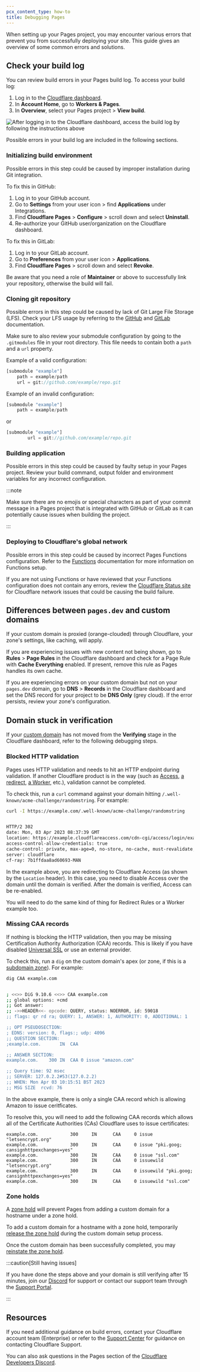 ```yaml
---
pcx_content_type: how-to
title: Debugging Pages
---
```


When setting up your Pages project, you may encounter various errors that prevent you from successfully deploying your site. This guide gives an overview of some common errors and solutions.

## Check your build log

You can review build errors in your Pages build log. To access your build log:

1. Log in to the [Cloudflare dashboard](https://dash.cloudflare.com).
2. In **Account Home**, go to **Workers & Pages**.
3. In **Overview**, select your Pages project > **View build**.

![After logging in to the Cloudflare dashboard, access the build log by following the instructions above](~/assets/images/pages/platform/pages-build-log.png)

Possible errors in your build log are included in the following sections.

### Initializing build environment

Possible errors in this step could be caused by improper installation during Git integration.

To fix this in GitHub:

1. Log in to your GitHub account.
2. Go to **Settings** from your user icon > find **Applications** under Integrations.
3. Find **Cloudflare Pages** > **Configure** > scroll down and select **Uninstall**.
4. Re-authorize your GitHub user/organization on the Cloudflare dashboard.

To fix this in GitLab:

1. Log in to your GitLab account.
2. Go to **Preferences** from your user icon > **Applications**.
3. Find **Cloudflare Pages** > scroll down and select **Revoke**.

Be aware that you need a role of **Maintainer** or above to successfully link your repository, otherwise the build will fail.

### Cloning git repository

Possible errors in this step could be caused by lack of Git Large File Storage (LFS). Check your LFS usage by referring to the [GitHub](https://docs.github.com/en/billing/managing-billing-for-git-large-file-storage/viewing-your-git-large-file-storage-usage) and [GitLab](https://docs.gitlab.com/ee/topics/git/lfs/) documentation.

Make sure to also review your submodule configuration by going to the `.gitmodules` file in your root directory. This file needs to contain both a `path` and a `url` property.

Example of a valid configuration:

```js
[submodule "example"]
	path = example/path
	url = git://github.com/example/repo.git
```

Example of an invalid configuration:

```js
[submodule "example"]
	path = example/path
```

or

```js
[submodule "example"]
        url = git://github.com/example/repo.git
```

### Building application

Possible errors in this step could be caused by faulty setup in your Pages project. Review your build command, output folder and environment variables for any incorrect configuration.

:::note

Make sure there are no emojis or special characters as part of your commit message in a Pages project that is integrated with GitHub or GitLab as it can potentially cause issues when building the project.

:::

### Deploying to Cloudflare's global network

Possible errors in this step could be caused by incorrect Pages Functions configuration. Refer to the [Functions](/pages/functions/) documentation for more information on Functions setup.

If you are not using Functions or have reviewed that your Functions configuration does not contain any errors, review the [Cloudflare Status site](https://www.cloudflarestatus.com/) for Cloudflare network issues that could be causing the build failure.

## Differences between `pages.dev` and custom domains

If your custom domain is proxied (orange-clouded) through Cloudflare, your zone's settings, like caching, will apply.

If you are experiencing issues with new content not being shown, go to **Rules** > **Page Rules** in the Cloudflare dashboard and check for a Page Rule with **Cache Everything** enabled. If present, remove this rule as Pages handles its own cache.

If you are experiencing errors on your custom domain but not on your `pages.dev` domain, go to **DNS** > **Records** in the Cloudflare dashboard and set the DNS record for your project to be **DNS Only** (grey cloud). If the error persists, review your zone's configuration.

## Domain stuck in verification

If your [custom domain](/pages/configuration/custom-domains/) has not moved from the **Verifying** stage in the Cloudflare dashboard, refer to the following debugging steps.

### Blocked HTTP validation

Pages uses HTTP validation and needs to hit an HTTP endpoint during validation. If another Cloudflare product is in the way (such as [Access](/cloudflare-one/policies/access/), [a redirect](/rules/url-forwarding/), [a Worker](/workers/), etc.), validation cannot be completed.

To check this, run a `curl` command against your domain hitting `/.well-known/acme-challenge/randomstring`. For example:

```sh
curl -I https://example.com/.well-known/acme-challenge/randomstring
```

```sh output

HTTP/2 302
date: Mon, 03 Apr 2023 08:37:39 GMT
location: https://example.cloudflareaccess.com/cdn-cgi/access/login/example.com?kid=...&redirect_url=%2F.well-known%2Facme-challenge%2F...
access-control-allow-credentials: true
cache-control: private, max-age=0, no-store, no-cache, must-revalidate, post-check=0, pre-check=0
server: cloudflare
cf-ray: 7b1ffdaa8ad60693-MAN
```

In the example above, you are redirecting to Cloudflare Access (as shown by the `Location` header). In this case, you need to disable Access over the domain until the domain is verified. After the domain is verified, Access can be re-enabled.

You will need to do the same kind of thing for Redirect Rules or a Worker example too.

### Missing CAA records

If nothing is blocking the HTTP validation, then you may be missing Certification Authority Authorization (CAA) records. This is likely if you have disabled [Universal SSL](/ssl/edge-certificates/universal-ssl/) or use an external provider.

To check this, run a `dig` on the custom domain's apex (or zone, if this is a [subdomain zone](/dns/zone-setups/subdomain-setup/)). For example:

```sh
dig CAA example.com
```

```sh output

; <<>> DiG 9.10.6 <<>> CAA example.com
;; global options: +cmd
;; Got answer:
;; ->>HEADER<<- opcode: QUERY, status: NOERROR, id: 59018
;; flags: qr rd ra; QUERY: 1, ANSWER: 1, AUTHORITY: 0, ADDITIONAL: 1

;; OPT PSEUDOSECTION:
; EDNS: version: 0, flags:; udp: 4096
;; QUESTION SECTION:
;example.com.		IN	CAA

;; ANSWER SECTION:
example.com.	300	IN	CAA	0 issue "amazon.com"

;; Query time: 92 msec
;; SERVER: 127.0.2.2#53(127.0.2.2)
;; WHEN: Mon Apr 03 10:15:51 BST 2023
;; MSG SIZE  rcvd: 76
```

In the above example, there is only a single CAA record which is allowing Amazon to issue ceritficates.

To resolve this, you will need to add the following CAA records which allows all of the Certificate Authorities (CAs) Cloudflare uses to issue certificates:

```
example.com.            300     IN      CAA     0 issue "letsencrypt.org"
example.com.            300     IN      CAA     0 issue "pki.goog; cansignhttpexchanges=yes"
example.com.            300     IN      CAA     0 issue "ssl.com"
example.com.            300     IN      CAA     0 issuewild "letsencrypt.org"
example.com.            300     IN      CAA     0 issuewild "pki.goog; cansignhttpexchanges=yes"
example.com.            300     IN      CAA     0 issuewild "ssl.com"
```

### Zone holds

A [zone hold](/fundamentals/setup/account/account-security/zone-holds/) will prevent Pages from adding a custom domain for a hostname under a zone hold.

To add a custom domain for a hostname with a zone hold, temporarily [release the zone hold](/fundamentals/setup/account/account-security/zone-holds/#release-zone-holds) during the custom domain setup process.

Once the custom domain has been successfully completed, you may [reinstate the zone hold](/fundamentals/setup/account/account-security/zone-holds/#enable-zone-holds).

:::caution[Still having issues]

If you have done the steps above and your domain is still verifying after 15 minutes, join our [Discord](https://discord.cloudflare.com) for support or contact our support team through the [Support Portal](https://dash.cloudflare.com/?to=/:account/support).

:::

## Resources

If you need additional guidance on build errors, contact your Cloudflare account team (Enterprise) or refer to the [Support Center](/support/contacting-cloudflare-support/) for guidance on contacting Cloudflare Support.

You can also ask questions in the Pages section of the [Cloudflare Developers Discord](https://discord.com/invite/cloudflaredev).
